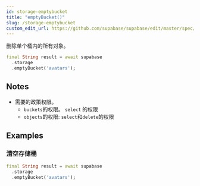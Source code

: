 ```yaml
---
id: storage-emptybucket
title: "emptyBucket()"
slug: /storage-emptybucket
custom_edit_url: https://github.com/supabase/supabase/edit/master/spec/supabase_dart_v1.yml
---
```


删除单个桶内的所有对象。


```dart
final String result = await supabase
  .storage
  .emptyBucket('avatars');
```






## Notes

- 需要的政策权限。
  - `buckets`的权限。 `select` 的权限 
  - `objects`的权限: `select`和`delete`的权限










## Examples

### 清空存储桶



```dart
final String result = await supabase
  .storage
  .emptyBucket('avatars');
```